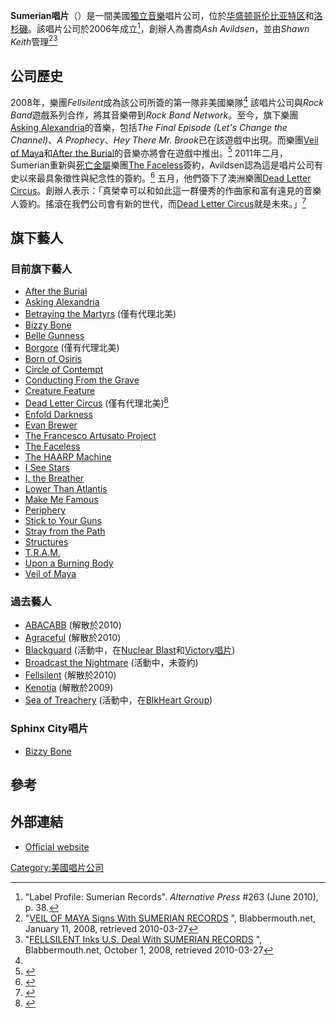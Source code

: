 {{Infobox record label <!-- See Wikipedia:WikiProject_Music -->
| name = Sumeriant唱片
| image_size = 
| image_bg = 
| parent = 
| founded = 2006年
| founder = Ash Avildsen
| status = 
| distributor = Entertainment One
| genre = 各種
| country = [[美國|美國]]
| location = [[华盛顿哥伦比亚特区|华盛顿哥伦比亚特区]] and [[洛杉磯|洛杉磯]]
| url = [http://www.sumerianrecords.com/]
}}

'''Sumerian唱片'''（{{lang|en|Sumerian Records}}）是一間美國[[獨立音樂|獨立音樂]]唱片公司，位於[[华盛顿哥伦比亚特区|华盛顿哥伦比亚特区]]和[[洛杉磯|洛杉磯]]。該唱片公司於2006年成立<ref>"Label Profile: Sumerian Records". ''Alternative Press'' #263 (June 2010), p. 38.</ref>，創辦人為書商''Ash Avildsen''，並由''Shawn Keith''管理<ref name="Veil">"[http://www.roadrunnerrecords.com/blabbermouth.net/news.aspx?mode=Article&newsitemID=88269 VEIL OF MAYA Signs With SUMERIAN RECORDS] {{Wayback|url=http://www.roadrunnerrecords.com/blabbermouth.net/news.aspx?mode=Article&newsitemID=88269 |date=20110606081837 }}", Blabbermouth.net, January 11, 2008, retrieved 2010-03-27</ref><ref name="Fell">"[http://www.roadrunnerrecords.com/blabbermouth.net/news.aspx?mode=Article&newsitemID=105951 FELLSILENT Inks U.S. Deal With SUMERIAN RECORDS] {{Wayback|url=http://www.roadrunnerrecords.com/blabbermouth.net/news.aspx?mode=Article&newsitemID=105951 |date=20110606081954 }}", Blabbermouth.net, October 1, 2008, retrieved 2010-03-27</ref> 

==公司歷史==
2008年，樂團''Fellsilent''成為該公司所簽的第一隊非美國樂隊<ref name="Fell" /> 該唱片公司與''Rock Band''遊戲系列合作，將其音樂帶到''Rock Band Network''。至今，旗下樂團[[Asking_Alexandria|Asking Alexandria]]的音樂，包括''The Final Episode (Let's Change the Channel)''、''A Prophecy''、''Hey There Mr. Brook''已在該遊戲中出現。而樂團[[Veil_of_Maya|Veil of Maya]]和[[After_the_Burial|After the Burial]]的音樂亦將會在遊戲中推出。<ref>{{cite web|title=Sumerian Records to Debut on Rock Band Network with Asking Alexandria!|url=http://www.rhythmauthors.com/news/2010/04/30/sumerian-records-debut-rbn-asking-alexandria|publisher=Rhythm Authors|accessdate=1 December 2010|date=30 April 2010|archive-date=2011-10-08|archive-url=https://web.archive.org/web/20111008202326/http://www.rhythmauthors.com/news/2010/04/30/sumerian-records-debut-rbn-asking-alexandria|dead-url=no}}</ref>
2011年二月，Sumerian重新與[[死亡金屬|死亡金屬]]樂團[[The_Faceless|The Faceless]]簽約，Avildsen認為這是唱片公司有史以來最具象徵性與紀念性的簽約。<ref>{{Cite web |url=http://www.theprp.com/2011/02/08/news/the-faceless-re-sign-with-sumerian-new-album-in-the-works/ |title=存档副本 |accessdate=2011-10-23 |archive-date=2011-09-21 |archive-url=https://web.archive.org/web/20110921092753/http://www.theprp.com/2011/02/08/news/the-faceless-re-sign-with-sumerian-new-album-in-the-works/ |dead-url=no }}</ref>
五月，他們簽下了澳洲樂團[[Dead_Letter_Circus|Dead Letter Circus]]。創辦人表示：「真榮幸可以和如此這一群優秀的作曲家和富有遠見的音樂人簽約。搖滾在我們公司會有新的世代，而[[Dead_Letter_Circus|Dead Letter Circus]]就是未來。」<ref>{{Cite web |url=http://www.smnnews.com/2011/05/19/dead-letter-circus-announces-its-signing-with-sumerian-records/ |title=存档副本 |access-date=2011-10-23 |archive-url=https://web.archive.org/web/20160308041509/http://www.smnnews.com/2011/05/19/dead-letter-circus-announces-its-signing-with-sumerian-records/ |archive-date=2016-03-08 |dead-url=yes }}</ref>

== 旗下藝人 ==
=== 目前旗下藝人 ===
* [[After_the_Burial|After the Burial]]
* [[Asking_Alexandria|Asking Alexandria]]
* [[Betraying_the_Martyrs|Betraying the Martyrs]] (僅有代理北美)
* [[Bizzy_Bone|Bizzy Bone]]
* [[Belle_Gunness|Belle Gunness]]
* [[Borgore|Borgore]] (僅有代理北美)
* [[Born_of_Osiris|Born of Osiris]]
* [[Circle_of_Contempt|Circle of Contempt]]
* [[Conducting_From_the_Grave|Conducting From the Grave]]
* [[Creature_Feature_(band)|Creature Feature]]
* [[Dead_Letter_Circus|Dead Letter Circus]] (僅有代理北美)<ref>{{Cite web |url=http://www.killyourstereo.com/news/9960/dead-letter-circus-sign-to-sumerian-records/ |title=存档副本 |accessdate=2011-10-21 |archive-date=2012-04-01 |archive-url=https://web.archive.org/web/20120401101914/http://www.killyourstereo.com/news/9960/dead-letter-circus-sign-to-sumerian-records/ |dead-url=no }}</ref>
* [[Enfold_Darkness|Enfold Darkness]]
* [[Evan_Brewer|Evan Brewer]]
* [[The_Francesco_Artusato_Project|The Francesco Artusato Project]]
* [[The_Faceless|The Faceless]] 
* [[The_HAARP_Machine|The HAARP Machine]]
* [[I_See_Stars|I See Stars]]
* [[I,_the_Breather|I, the Breather]]
* [[Lower_Than_Atlantis|Lower Than Atlantis]]
* [[Make_Me_Famous|Make Me Famous]]
* [[Periphery_(band)|Periphery]]
* [[Stick_to_Your_Guns|Stick to Your Guns]]
* [[Stray_from_the_Path|Stray from the Path]]
* [[Structures_(band)|Structures]]
* [[T.R.A.M.|T.R.A.M.]]
* [[Upon_a_Burning_Body|Upon a Burning Body]]
* [[Veil_of_Maya|Veil of Maya]]

=== 過去藝人 ===
* [[ABACABB|ABACABB]] (解散於2010)
* [[Agraceful|Agraceful]] (解散於2010)
* [[Blackguard|Blackguard]] (活動中，在[[Nuclear_Blast|Nuclear Blast]]和[[Victory唱片|Victory唱片]])
* [[Broadcast_the_Nightmare|Broadcast the Nightmare]] (活動中，未簽約)
* [[Fellsilent|Fellsilent]] (解散於2010)
* [[Kenotia|Kenotia]] (解散於2009)
* [[Sea_of_Treachery|Sea of Treachery]] (活動中，在[[BlkHeart_Group|BlkHeart Group]])

=== Sphinx City唱片 ===
* [[Bizzy_Bone|Bizzy Bone]]

==參考==
{{reflist}}

==外部連結==
* [http://www.sumerianrecords.com/ Official website]{{Wayback|url=http://www.sumerianrecords.com/ |date=20111011235319 }}

[[Category:美國唱片公司|Category:美國唱片公司]]
